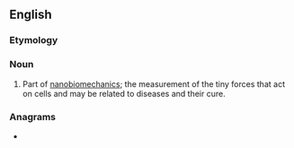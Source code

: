 ==English==

===Etymology===
{{prefix|nano|biometrics|lang=en}}

===Noun===
{{en-plural noun}}

# Part of [[nanobiomechanics]]; the measurement of the tiny forces that act on cells and may be related to diseases and their cure.

===Anagrams===
* {{anagrams|en|a=abceiimnnoorst|recombinations}}